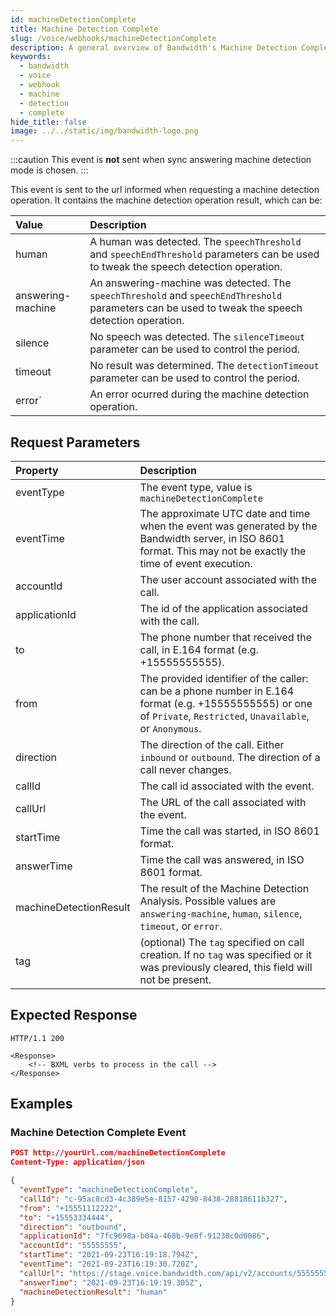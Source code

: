 ```yaml
---
id: machineDetectionComplete
title: Machine Detection Complete
slug: /voice/webhooks/machineDetectionComplete
description: A general overview of Bandwidth's Machine Detection Complete Webhook
keywords:
  - bandwidth
  - voice
  - webhook
  - machine
  - detection
  - complete
hide_title: false
image: ../../static/img/bandwidth-logo.png
---
```


:::caution
This event is **not** sent when sync answering machine detection mode is chosen.
:::

This event is sent to the url informed when requesting a machine detection operation. It contains the machine detection operation result, which can be:

| Value             | Description  |
|:------------------|:-------------|
| human             | A human was detected. The `speechThreshold` and `speechEndThreshold` parameters can be used to tweak the speech detection operation. |
| answering-machine | An answering-machine was detected. The `speechThreshold` and `speechEndThreshold` parameters can be used to tweak the speech detection operation. |
| silence           | No speech was detected. The `silenceTimeout` parameter can be used to control the period. |
| timeout           | No result was determined. The `detectionTimeout` parameter can be used to control the period. |
| error`            | An error ocurred during the machine detection operation. |

## Request Parameters

| Property               | Description  |
|:-----------------------|:-------------|
| eventType              | The event type, value is `machineDetectionComplete` |
| eventTime              | The approximate UTC date and time when the event was generated by the Bandwidth server, in ISO 8601 format. This may not be exactly the time of event execution. |
| accountId              | The user account associated with the call. |
| applicationId          | The id of the application associated with the call. |
| to                     | The phone number that received the call, in E.164 format (e.g. +15555555555). |
| from                   | The provided identifier of the caller: can be a phone number in E.164 format (e.g. +15555555555) or one of `Private`, `Restricted`, `Unavailable`, or `Anonymous`. |
| direction              | The direction of the call. Either `inbound` or `outbound`. The direction of a call never changes. |
| callId                 | The call id associated with the event. |
| callUrl                | The URL of the call associated with the event. |
| startTime              | Time the call was started, in ISO 8601 format. |
| answerTime             | Time the call was answered, in ISO 8601 format. |
| machineDetectionResult | The result of the Machine Detection Analysis. Possible values are `answering-machine`, `human`, `silence`, `timeout`, or `error`. |
| tag                    | (optional) The `tag` specified on call creation. If no `tag` was specified or it was previously cleared, this field will not be present. |

## Expected Response

```http
HTTP/1.1 200

<Response>
    <!-- BXML verbs to process in the call -->
</Response>
```

## Examples

### Machine Detection Complete Event

```json
POST http://yourUrl.com/machineDetectionComplete
Content-Type: application/json

{
  "eventType": "machineDetectionComplete",
  "callId": "c-95ac8cd3-4c389e5e-8157-4290-8438-28818611b327",
  "from": "+15551112222",
  "to": "+15553334444",
  "direction": "outbound",
  "applicationId": "7fc9698a-b04a-468b-9e8f-91238c0d0086",
  "accountId": "55555555",
  "startTime": "2021-09-23T16:19:18.794Z",
  "eventTime": "2021-09-23T16:19:30.720Z",
  "callUrl": "https://stage.voice.bandwidth.com/api/v2/accounts/55555555/calls/c-95ac8cd3-4c389e5e-8157-4290-8438-28818611b327",
  "answerTime": "2021-09-23T16:19:19.305Z",
  "machineDetectionResult": "human"
}
```
